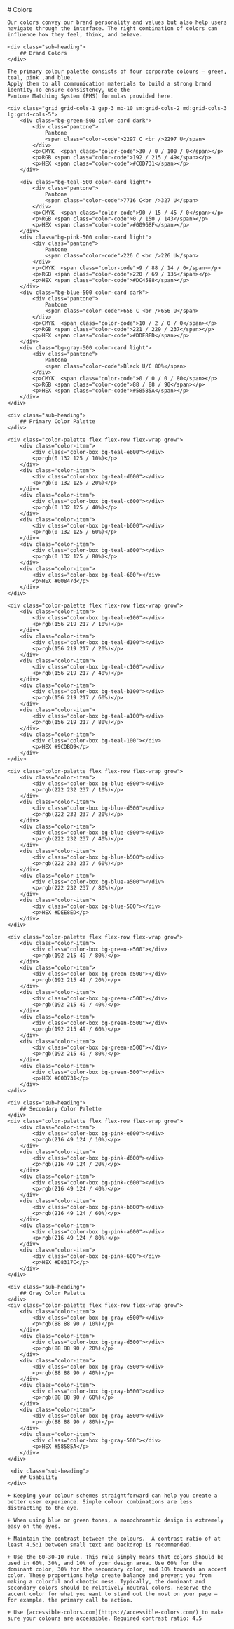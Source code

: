 

<Meta title="Brand Identity/Color" />

<div className="main-container">
    <div className="heading">
        # Colors
    </div>

    Our colors convey our brand personality and values but also help users navigate through the interface. The right combination of colors can influence how they feel, think, and behave.

    <div class="sub-heading">
        ## Brand Colors
    </div>

    The primary colour palette consists of four corporate colours – green, teal, pink ,and blue.
    Apply them to all communication materials to build a strong brand identity.To ensure consistency, use the
    Pantone Matching System (PMS) formulas provided here.

    <div class="grid grid-cols-1 gap-3 mb-10 sm:grid-cols-2 md:grid-cols-3 lg:grid-cols-5">
        <div class="bg-green-500 color-card dark">
            <div class="pantone">
                Pantone
                <span class="color-code">2297 C <br />2297 U</span>
            </div>
            <p>CMYK  <span class="color-code">30 / 0 / 100 / 0</span></p>
            <p>RGB <span class="color-code">192 / 215 / 49</span></p>
            <p>HEX <span class="color-code">#C0D731</span></p>
        </div>

        <div class="bg-teal-500 color-card light">
            <div class="pantone">
                Pantone
                <span class="color-code">7716 C<br />327 U</span>
            </div>
            <p>CMYK  <span class="color-code">90 / 15 / 45 / 0</span></p>
            <p>RGB <span class="color-code">0 / 150 / 143</span></p>
            <p>HEX <span class="color-code">#00968F</span></p>
        </div>
        <div class="bg-pink-500 color-card light">
            <div class="pantone">
                Pantone
                <span class="color-code">226 C <br />226 U</span>
            </div>
            <p>CMYK  <span class="color-code">9 / 88 / 14 / 0</span></p>
            <p>RGB <span class="color-code">220 / 69 / 135</span></p>
            <p>HEX <span class="color-code">#DC4588</span></p>
        </div>
        <div class="bg-blue-500 color-card dark">
            <div class="pantone">
                Pantone
                <span class="color-code">656 C <br />656 U</span>
            </div>
            <p>CMYK  <span class="color-code">10 / 2 / 0 / 0</span></p>
            <p>RGB <span class="color-code">221 / 229 / 237</span></p>
            <p>HEX <span class="color-code">#DDE8ED</span></p>
        </div>
        <div class="bg-gray-500 color-card light">
            <div class="pantone">
                Pantone
                <span class="color-code">Black U/C 80%</span>
            </div>
            <p>CMYK  <span class="color-code">0 / 0 / 0 / 80</span></p>
            <p>RGB <span class="color-code">88 / 88 / 90</span></p>
            <p>HEX <span class="color-code">#58585A</span></p>
        </div>
    </div>

    <div class="sub-heading">
        ## Primary Color Palette
    </div>

    <div class="color-palette flex flex-row flex-wrap grow">
        <div class="color-item">
            <div class="color-box bg-teal-e600"></div>
            <p>rgb(0 132 125 / 10%)</p>
        </div>
        <div class="color-item">
            <div class="color-box bg-teal-d600"></div>
            <p>rgb(0 132 125 / 20%)</p>
        </div>
        <div class="color-item">
            <div class="color-box bg-teal-c600"></div>
            <p>rgb(0 132 125 / 40%)</p>
        </div>
        <div class="color-item">
            <div class="color-box bg-teal-b600"></div>
            <p>rgb(0 132 125 / 60%)</p>
        </div>
        <div class="color-item">
            <div class="color-box bg-teal-a600"></div>
            <p>rgb(0 132 125 / 80%)</p>
        </div>
        <div class="color-item">
            <div class="color-box bg-teal-600"></div>
            <p>HEX #00847d</p>
        </div>
    </div>

    <div class="color-palette flex flex-row flex-wrap grow">
        <div class="color-item">
            <div class="color-box bg-teal-e100"></div>
            <p>rgb(156 219 217 / 10%)</p>
        </div>
        <div class="color-item">
            <div class="color-box bg-teal-d100"></div>
            <p>rgb(156 219 217 / 20%)</p>
        </div>
        <div class="color-item">
            <div class="color-box bg-teal-c100"></div>
            <p>rgb(156 219 217 / 40%)</p>
        </div>
        <div class="color-item">
            <div class="color-box bg-teal-b100"></div>
            <p>rgb(156 219 217 / 60%)</p>
        </div>
        <div class="color-item">
            <div class="color-box bg-teal-a100"></div>
            <p>rgb(156 219 217 / 80%)</p>
        </div>
        <div class="color-item">
            <div class="color-box bg-teal-100"></div>
            <p>HEX #9CDBD9</p>
        </div>
    </div>

    <div class="color-palette flex flex-row flex-wrap grow">
        <div class="color-item">
            <div class="color-box bg-blue-e500"></div>
            <p>rgb(222 232 237 / 10%)</p>
        </div>
        <div class="color-item">
            <div class="color-box bg-blue-d500"></div>
            <p>rgb(222 232 237 / 20%)</p>
        </div>
        <div class="color-item">
            <div class="color-box bg-blue-c500"></div>
            <p>rgb(222 232 237 / 40%)</p>
        </div>
        <div class="color-item">
            <div class="color-box bg-blue-b500"></div>
            <p>rgb(222 232 237 / 60%)</p>
        </div>
        <div class="color-item">
            <div class="color-box bg-blue-a500"></div>
            <p>rgb(222 232 237 / 80%)</p>
        </div>
        <div class="color-item">
            <div class="color-box bg-blue-500"></div>
            <p>HEX #DEE8ED</p>
        </div>
    </div>

    <div class="color-palette flex flex-row flex-wrap grow">
        <div class="color-item">
            <div class="color-box bg-green-e500"></div>
            <p>rgb(192 215 49 / 80%)</p>
        </div>
        <div class="color-item">
            <div class="color-box bg-green-d500"></div>
            <p>rgb(192 215 49 / 20%)</p>
        </div>
        <div class="color-item">
            <div class="color-box bg-green-c500"></div>
            <p>rgb(192 215 49 / 40%)</p>
        </div>
        <div class="color-item">
            <div class="color-box bg-green-b500"></div>
            <p>rgb(192 215 49 / 60%)</p>
        </div>
        <div class="color-item">
            <div class="color-box bg-green-a500"></div>
            <p>rgb(192 215 49 / 80%)</p>
        </div>
        <div class="color-item">
            <div class="color-box bg-green-500"></div>
            <p>HEX #C0D731</p>
        </div>
    </div>

    <div class="sub-heading">
        ## Secondary Color Palette
    </div>
    <div class="color-palette flex flex-row flex-wrap grow">
        <div class="color-item">
            <div class="color-box bg-pink-e600"></div>
            <p>rgb(216 49 124 / 10%)</p>
        </div>
        <div class="color-item">
            <div class="color-box bg-pink-d600"></div>
            <p>rgb(216 49 124 / 20%)</p>
        </div>
        <div class="color-item">
            <div class="color-box bg-pink-c600"></div>
            <p>rgb(216 49 124 / 40%)</p>
        </div>
        <div class="color-item">
            <div class="color-box bg-pink-b600"></div>
            <p>rgb(216 49 124 / 60%)</p>
        </div>
        <div class="color-item">
            <div class="color-box bg-pink-a600"></div>
            <p>rgb(216 49 124 / 80%)</p>
        </div>
        <div class="color-item">
            <div class="color-box bg-pink-600"></div>
            <p>HEX #D8317C</p>
        </div>
    </div>

    <div class="sub-heading">
        ## Gray Color Palette
    </div>
    <div class="color-palette flex flex-row flex-wrap grow">
        <div class="color-item">
            <div class="color-box bg-gray-e500"></div>
            <p>rgb(88 88 90 / 10%)</p>
        </div>
        <div class="color-item">
            <div class="color-box bg-gray-d500"></div>
            <p>rgb(88 88 90 / 20%)</p>
        </div>
        <div class="color-item">
            <div class="color-box bg-gray-c500"></div>
            <p>rgb(88 88 90 / 40%)</p>
        </div>
        <div class="color-item">
            <div class="color-box bg-gray-b500"></div>
            <p>rgb(88 88 90 / 60%)</p>
        </div>
        <div class="color-item">
            <div class="color-box bg-gray-a500"></div>
            <p>rgb(88 88 90 / 80%)</p>
        </div>
        <div class="color-item">
            <div class="color-box bg-gray-500"></div>
            <p>HEX #58585A</p>
        </div>
    </div>

     <div class="sub-heading">
        ## Usability
    </div>

    + Keeping your colour schemes straightforward can help you create a better user experience. Simple colour combinations are less distracting to the eye.

    + When using blue or green tones, a monochromatic design is extremely easy on the eyes.

    + Maintain the contrast between the colours.  A contrast ratio of at least 4.5:1 between small text and backdrop is recommended.

    + Use the 60-30-10 rule. This rule simply means that colors should be used in 60%, 30%, and 10% of your design area. Use 60% for the dominant color, 30% for the secondary color, and 10% towards an accent color. These proportions help create balance and prevent you from making a colorful and chaotic mess. Typically, the dominant and secondary colors should be relatively neutral colors. Reserve the accent color for what you want to stand out the most on your page — for example, the primary call to action.

    + Use [accessible-colors.com](https://accessible-colors.com/) to make sure your colours are accessible. Required contrast ratio: 4.5
</div>